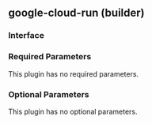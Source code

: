 ## google-cloud-run (builder)

### Interface

### Required Parameters

This plugin has no required parameters.

### Optional Parameters

This plugin has no optional parameters.
